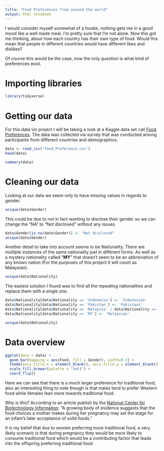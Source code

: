 ```yaml
---
title: "Food Preferences from around the world"
output: html_notebook
---
```


I would consider myself somewhat of a foodie, nothing gets me in a good mood like a well made meal. I'm pretty sure that I'm not alone. Now this got me thinking, about how each country has their own type of food. Would this mean that people in different countries would have different likes and dislikes?

Of course this would be the case, now the only question is what kind of preferences exist.

# Importing libraries

```r
library(tidyverse)
```

# Getting our data

For this data viz project I will be taking a look at a Kaggle data set call [Food Preferences](https://www.kaggle.com/vijayashreer/food-preferences). The data was collected via survey that was conducted among participants from different countries and demographics.

```r
data <- read_csv('Food_Preference.csv')
head(data)
```

```r
summary(data)
```

# Cleaning our data

Looking at our data we seem only to have missing values in regards to gender.

```r
unique(data$Gender)
```

This could be due to not in fact wanting to disclose their gender so we can change the "NA" to "Not disclosed" without any issues.

```r
data$Gender[is.na(data$Gender)] <- "Not disclosed"
unique(data$Gender)
```

Another detail to take into account seems to be Nationality. There are multiple instances of the same nationality just in different forms. As well as a mystery nationality called "**MY**" that doesn't seem to be an abbreviation of any known nation (For the purposes of this project it will count as Malaysian).

```r
unique(data$Nationality)
```

The easiest solution I found was to find all the repeating nationalities and replace them with a single one.

```r
data$Nationality[data$Nationality == 'Indonesia'] <- 'Indonesian'
data$Nationality[data$Nationality == 'Pakistan'] <- 'Pakistani'
data$Nationality[data$Nationality == 'Malaysia' | data$Nationality == 'MALAYSIAN'] <- 'Malaysian'
data$Nationality[data$Nationality == 'MY'] <- 'Malaysian'
```

```r
unique(data$Nationality)
```

# Data overview

```r
ggplot(data = data) +
  geom_bar(mapping = aes(Food, fill = Gender), width=0.3) +
  theme(axis.title.x = element_blank(), axis.title.y = element_blank()) +
  scale_fill_brewer(palette = "Set1") +
  coord_flip()
```

Here we can see that there is a much larger preference for traditional food, also an interesting thing to note though is that males tend to prefer Western food while females lean more towards traditional food.

Why is this? According to an article publish by the [National Center for Biotechnology Information](https://www.ncbi.nlm.nih.gov/pmc/articles/PMC2531152/): "A growing body of evidence suggests that the food choices a mother makes during her pregnancy may set the stage for an infant's later acceptance of solid foods."

It is my belief that due to women preferring more traditional food, a very likely scenario is that during pregnancy they would be more likely to consume traditional food which would be a contributing factor that leads into the offspring preferring traditional food.

```r

```

